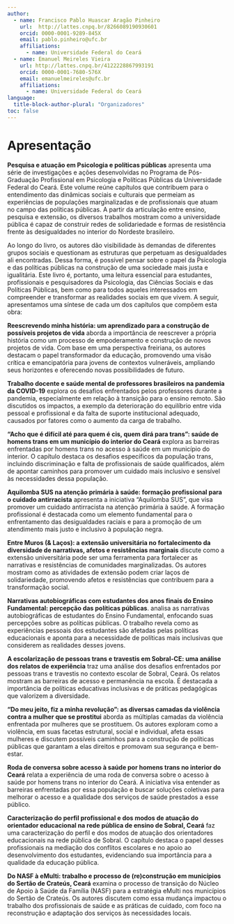 ```yaml
---
author: 
  - name: Francisco Pablo Huascar Aragão Pinheiro
    url:  http://lattes.cnpq.br/8266089190930601
    orcid: 0000-0001-9289-845X
    email: pablo.pinheiro@ufc.br
    affiliations: 
      - name: Universidade Federal do Ceará    
  - name: Emanuel Meireles Vieira
    url: http://lattes.cnpq.br/4122228867993191
    orcid: 0000-0001-7680-576X
    email: emanuelmeireles@ufc.br
    affiliations: 
      - name: Universidade Federal do Ceará
language: 
  title-block-author-plural: "Organizadores"
toc: false
---
```


# Apresentação {.unnumbered}

**Pesquisa e atuação em Psicologia e políticas públicas** apresenta uma série de investigações e ações desenvolvidas no Programa de Pós-Graduação Profissional em Psicologia e Políticas Públicas da Universidade Federal do Ceará. Este volume reúne capítulos que contribuem para o entendimento das dinâmicas sociais e culturais que permeiam as experiências de populações marginalizadas e de profissionais que atuam no campo das políticas públicas. A partir da articulação entre ensino, pesquisa e extensão, os diversos trabalhos mostram como a universidade pública é capaz de construir redes de solidariedade e formas de resistência frente às desigualdades no interior do Nordeste brasileiro. 

Ao longo do livro, os autores dão visibilidade às demandas de diferentes grupos sociais e questionam as estruturas que perpetuam as desigualdades ali encontradas. Dessa forma, é possível pensar sobre o papel da Psicologia e das políticas públicas na construção de uma sociedade mais justa e igualitária. Este livro é, portanto, uma leitura essencial para estudantes, profissionais e pesquisadores da Psicologia, das Ciências Sociais e das Políticas Públicas, bem como para todos aqueles interessados em compreender e transformar as realidades sociais em que vivem. A seguir, apresentamos uma síntese de cada um dos capítulos que compõem esta obra:

**Reescrevendo minha história: um aprendizado para a construção de possíveis projetos de vida** aborda a importância de reescrever a própria história como um processo de empoderamento e construção de novos projetos de vida. Com base em uma perspectiva freiriana, os autores destacam o papel transformador da educação, promovendo uma visão crítica e emancipatória para jovens de contextos vulneráveis, ampliando seus horizontes e oferecendo novas possibilidades de futuro.

**Trabalho docente e saúde mental de professores brasileiros na pandemia da COVID-19** explora os desafios enfrentados pelos professores durante a pandemia, especialmente em relação à transição para o ensino remoto. São discutidos os impactos, a exemplo da deterioração do equilíbrio entre vida pessoal e profissional e da falta de suporte institucional adequado, causados por fatores como o aumento da carga de trabalho.	

**“Acho que é difícil até para quem é cis, quem dirá para trans”: saúde de homens trans em um município do interior do Ceará** explora as barreiras enfrentadas por homens trans no acesso à saúde em um município do interior. O capítulo destaca os desafios específicos da população trans, incluindo discriminação e falta de profissionais de saúde qualificados, além de apontar caminhos para promover um cuidado mais inclusivo e sensível às necessidades dessa população.

**Aquilomba SUS na atenção primária à saúde: formação profissional para o cuidado antirracista** apresenta a iniciativa "Aquilomba SUS", que visa promover um cuidado antirracista na atenção primária à saúde. A formação profissional é destacada como um elemento fundamental para o enfrentamento das desigualdades raciais e para a promoção de um atendimento mais justo e inclusivo à população negra.

**Entre Muros (& Laços): a extensão universitária no fortalecimento da diversidade de narrativas, afetos e resistências marginais** discute como a extensão universitária pode ser uma ferramenta para fortalecer as narrativas e resistências de comunidades marginalizadas. Os autores mostram como as atividades de extensão podem criar laços de solidariedade, promovendo afetos e resistências que contribuem para a transformação social.

**Narrativas autobiográficas com estudantes dos anos finais do Ensino Fundamental: percepção das políticas públicas**. analisa as narrativas autobiográficas de estudantes do Ensino Fundamental, enfocando suas percepções sobre as políticas públicas. O trabalho revela como as experiências pessoais dos estudantes são afetadas pelas políticas educacionais e aponta para a necessidade de políticas mais inclusivas que considerem as realidades desses jovens.

**A escolarização de pessoas trans e travestis em Sobral-CE: uma análise dos relatos de experiência** traz uma análise dos desafios enfrentados por pessoas trans e travestis no contexto escolar de Sobral, Ceará. Os relatos mostram as barreiras de acesso e permanência na escola. É destacada a importância de políticas educativas inclusivas e de práticas pedagógicas que valorizem a diversidade.

**“Do meu jeito, fiz a minha revolução”: as diversas camadas da violência contra a mulher que se prostitui** aborda as múltiplas camadas da violência enfrentada por mulheres que se prostituem. Os autores exploram como a violência, em suas facetas estrutural, social e individual, afeta essas mulheres e discutem possíveis caminhos para a construção de políticas públicas que garantam a elas direitos e promovam sua segurança e bem-estar.

**Roda de conversa sobre acesso à saúde por homens trans no interior do Ceará** relata a experiência de uma roda de conversa sobre o acesso à saúde por homens trans no interior do Ceará. A iniciativa visa entender as barreiras enfrentadas por essa população e buscar soluções coletivas para melhorar o acesso e a qualidade dos serviços de saúde prestados a esse público.

**Caracterização do perfil profissional e dos modos de atuação do orientador educacional na rede pública de ensino de Sobral, Ceará** faz uma caracterização do perfil e dos modos de atuação dos orientadores educacionais na rede pública de Sobral. O capítulo destaca o papel desses profissionais na mediação dos conflitos escolares e no apoio ao desenvolvimento dos estudantes, evidenciando sua importância para a qualidade da educação pública.

**Do NASF à eMulti: trabalho e processo de (re)construção em municípios do Sertão de Crateús, Ceará** examina o processo de transição do Núcleo de Apoio à Saúde da Família (NASF) para a estratégia eMulti nos municípios do Sertão de Crateús. Os autores discutem como essa mudança impactou o trabalho dos profissionais de saúde e as práticas de cuidado, com foco na reconstrução e adaptação dos serviços às necessidades locais.
